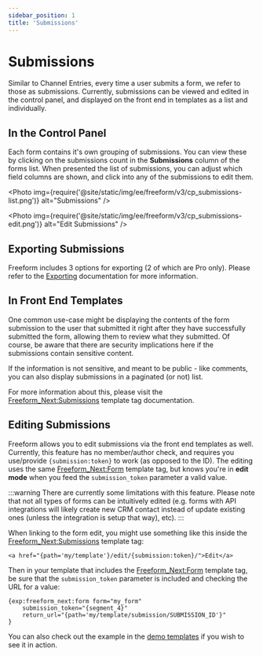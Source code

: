 ```yaml
---
sidebar_position: 1
title: 'Submissions'
---
```



# Submissions

Similar to Channel Entries, every time a user submits a form, we refer to those as submissions. Currently, submissions can be viewed and edited in the control panel, and displayed on the front end in templates as a list and individually.

## In the Control Panel

Each form contains it's own grouping of submissions. You can view these by clicking on the submissions count in the **Submissions** column of the forms list. When presented the list of submissions, you can adjust which field columns are shown, and click into any of the submissions to edit them.

<Photo
  img={require('@site/static/img/ee/freeform/v3/cp_submissions-list.png')}
  alt="Submissions"
/>

<Photo
  img={require('@site/static/img/ee/freeform/v3/cp_submissions-edit.png')}
  alt="Edit Submissions"
/>

## Exporting Submissions

Freeform includes 3 options for exporting (2 of which are Pro only). Please refer to the [Exporting](./exporting.mdx) documentation for more information.

## In Front End Templates

One common use-case might be displaying the contents of the form submission to the user that submitted it right after they have successfully submitted the form, allowing them to review what they submitted. Of course, be aware that there are security implications here if the submissions contain sensitive content.

If the information is not sensitive, and meant to be public - like comments, you can also display submissions in a paginated (or not) list.

For more information about this, please visit the [Freeform_Next:Submissions](../templating/submissions.mdx) template tag documentation.

## Editing Submissions<Badge type="pro" text="Pro" />

Freeform allows you to edit submissions via the front end templates as well. Currently, this feature has no member/author check, and requires you use/provide `{submission:token}` to work (as opposed to the ID). The editing uses the same [Freeform_Next:Form](../templating/form.mdx) template tag, but knows you're in **edit mode** when you feed the `submission_token` parameter a valid value.

:::warning
There are currently some limitations with this feature. Please note that not all types of forms can be intuitively edited (e.g. forms with API integrations will likely create new CRM contact instead of update existing ones (unless the integration is setup that way), etc).
:::

When linking to the form edit, you might use something like this inside the [Freeform_Next:Submissions](../templating/submissions.mdx) template tag:

```twig
<a href="{path='my/template'}/edit/{submission:token}/">Edit</a>
```

Then in your template that includes the [Freeform_Next:Form](../templating/form.mdx) template tag, be sure that the `submission_token` parameter is included and checking the URL for a value:

```twig {2}
{exp:freeform_next:form form="my_form"
    submission_token="{segment_4}"
    return_url="{path='my/template/submission/SUBMISSION_ID'}"
}
```

You can also check out the example in the [demo templates](../configuration/demo-templates.mdx) if you wish to see it in action.
